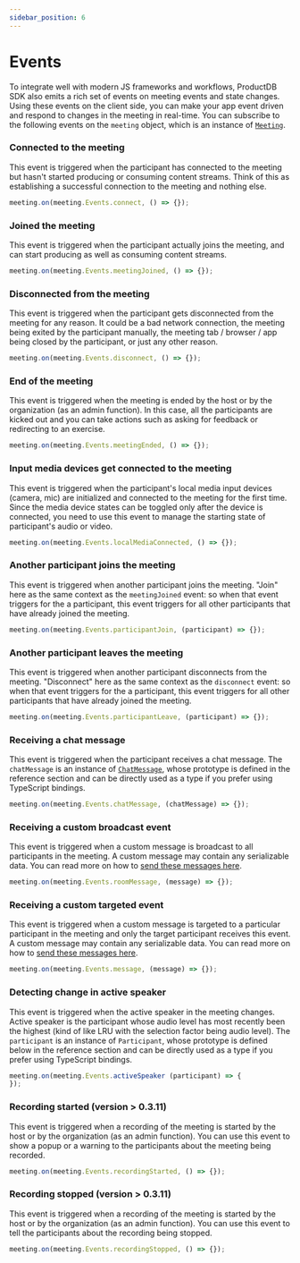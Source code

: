 ```yaml
---
sidebar_position: 6
---
```


# Events

To integrate well with modern JS frameworks and workflows, ProductDB SDK also emits a
rich set of events on meeting events and state changes. Using these events on
the client side, you can make your app event driven and respond to changes in
the meeting in real-time. You can subscribe to the following events on the
`meeting` object, which is an instance of [`Meeting`](./reference/meeting).

### Connected to the meeting

This event is triggered when the participant has connected to the meeting but
hasn't started producing or consuming content streams. Think of this as
establishing a successful connection to the meeting and nothing else.

```javascript
meeting.on(meeting.Events.connect, () => {});
```

### Joined the meeting

This event is triggered when the participant actually joins the meeting, and can
start producing as well as consuming content streams.

```javascript
meeting.on(meeting.Events.meetingJoined, () => {});
```

### Disconnected from the meeting

This event is triggered when the participant gets disconnected from the meeting
for any reason. It could be a bad network connection, the meeting being exited
by the participant manually, the meeting tab / browser / app being closed by the
participant, or just any other reason.

```javascript
meeting.on(meeting.Events.disconnect, () => {});
```

### End of the meeting

This event is triggered when the meeting is ended by the host or by the
organization (as an admin function). In this case, all the participants are
kicked out and you can take actions such as asking for feedback or redirecting
to an exercise.

```javascript
meeting.on(meeting.Events.meetingEnded, () => {});
```

### Input media devices get connected to the meeting

This event is triggered when the participant's local media input devices
(camera, mic) are initialized and connected to the meeting for the first time.
Since the media device states can be toggled only after the device is connected,
you need to use this event to manage the starting state of participant's audio
or video.

```javascript
meeting.on(meeting.Events.localMediaConnected, () => {});
```

### Another participant joins the meeting

This event is triggered when another participant joins the meeting. "Join" here
as the same context as the `meetingJoined` event: so when that event triggers
for the a participant, this event triggers for all other participants that have
already joined the meeting.

```javascript
meeting.on(meeting.Events.participantJoin, (participant) => {});
```

### Another participant leaves the meeting

This event is triggered when another participant disconnects from the meeting.
"Disconnect" here as the same context as the `disconnect` event: so when that
event triggers for the a participant, this event triggers for all other
participants that have already joined the meeting.

```javascript
meeting.on(meeting.Events.participantLeave, (participant) => {});
```

### Receiving a chat message

This event is triggered when the participant receives a chat message. The
`chatMessage` is an instance of [`ChatMessage`](./reference/chat-message), whose
prototype is defined in the reference section and can be directly used as a type
if you prefer using TypeScript bindings.

```javascript
meeting.on(meeting.Events.chatMessage, (chatMessage) => {});
```

### Receiving a custom broadcast event

This event is triggered when a custom message is broadcast to all participants
in the meeting. A custom message may contain any serializable data. You can read
more on how to
[send these messages here](./advanced-usage#send-a-custom-message-to-other-participants-in-the-meeting-p2p-message--data-exchange).

```javascript
meeting.on(meeting.Events.roomMessage, (message) => {});
```

### Receiving a custom targeted event

This event is triggered when a custom message is targeted to a particular
participant in the meeting and only the target participant receives this event.
A custom message may contain any serializable data. You can read more on how to
[send these messages here](./advanced-usage#send-a-custom-message-to-other-participants-in-the-meeting-p2p-message--data-exchange).

```javascript
meeting.on(meeting.Events.message, (message) => {});
```

### Detecting change in active speaker

This event is triggered when the active speaker in the meeting changes. Active
speaker is the participant whose audio level has most recently been the highest
(kind of like LRU with the selection factor being audio level). The
`participant` is an instance of `Participant`, whose prototype is defined below
in the reference section and can be directly used as a type if you prefer using
TypeScript bindings.

```javascript
meeting.on(meeting.Events.activeSpeaker (participant) => {
});
```

### Recording started (version > 0.3.11)

This event is triggered when a recording of the meeting is started by the host
or by the organization (as an admin function). You can use this event to show a
popup or a warning to the participants about the meeting being recorded.

```javascript
meeting.on(meeting.Events.recordingStarted, () => {});
```

### Recording stopped (version > 0.3.11)

This event is triggered when a recording of the meeting is started by the host
or by the organization (as an admin function). You can use this event to tell
the participants about the recording being stopped.

```javascript
meeting.on(meeting.Events.recordingStopped, () => {});
```
